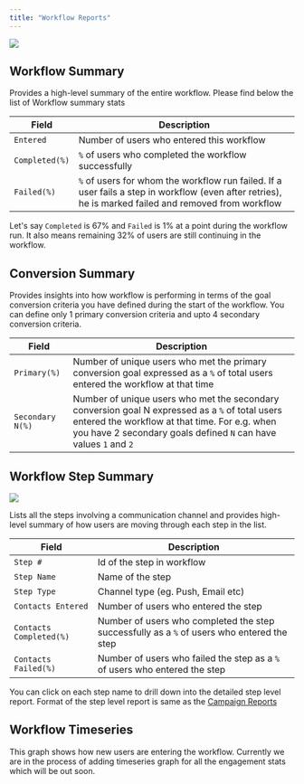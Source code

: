 ```yaml
---
title: "Workflow Reports"
---
```


<Frame caption="A Sample Workflow Report">
  <img src="/images/reports/workflow-reports.png" />
</Frame>

## Workflow Summary

Provides a high-level summary of the entire workflow. Please find below the list of Workflow summary stats

| Field          | Description                                                                                                                                           |
| -------------- | ----------------------------------------------------------------------------------------------------------------------------------------------------- |
| `Entered`      | Number of users who entered this workflow                                                                                                             |
| `Completed(%)` | `%` of users who completed the workflow successfully                                                                                                  |
| `Failed(%)`    | `%` of users for whom the workflow run failed. If a user fails a step in workflow (even after retries), he is marked failed and removed from workflow |

Let's say `Completed` is 67% and `Failed` is 1% at a point during the workflow run. It also means remaining 32% of users are still continuing in the workflow.

## Conversion Summary

Provides insights into how workflow is performing in terms of the goal conversion criteria you have defined during the start of the workflow. You can define only 1 primary conversion criteria
and upto 4 secondary conversion criteria.

| Field            | Description                                                                                                                                                                                                          |
| ---------------- | -------------------------------------------------------------------------------------------------------------------------------------------------------------------------------------------------------------------- |
| `Primary(%)`     | Number of unique users who met the primary conversion goal expressed as a `%` of total users entered the workflow at that time                                                                                       |
| `Secondary N(%)` | Number of unique users who met the secondary conversion goal N expressed as a `%` of total users entered the workflow at that time. For e.g. when you have 2 secondary goals defined `N` can have values `1` and `2` |

## Workflow Step Summary

<Frame caption="Workflow Step Summary">
  <img src="/images/reports/workflow-steps-summary.png" />
</Frame>

Lists all the steps involving a communication channel and provides high-level summary of how users are moving through each step in the list.

| Field                    | Description                                                                                |
| ------------------------ | ------------------------------------------------------------------------------------------ |
| `Step #`                 | Id of the step in workflow                                                                 |
| `Step Name `             | Name of the step                                                                           |
| `Step Type`              | Channel type (eg. Push, Email etc)                                                         |
| `Contacts Entered`       | Number of users who entered the step                                                       |
| `Contacts Completed(%) ` | Number of users who completed the step successfully as a `%` of users who entered the step |
| `Contacts Failed(%)`     | Number of users who failed the step as a `%` of users who entered the step                 |

You can click on each step name to drill down into the detailed step level report. Format of the step level report is same as the [Campaign Reports](/analytics/campaigns/campaign-reports)

## Workflow Timeseries

This graph shows how new users are entering the workflow. Currently we are in the process of adding timeseries graph for all the engagement stats which will be out soon.

